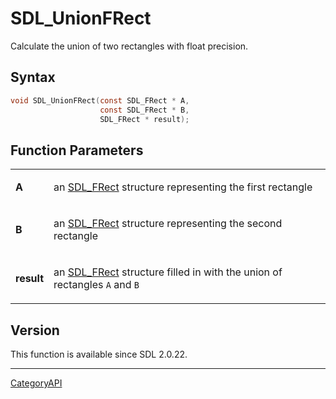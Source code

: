= SDL_UnionFRect =

Calculate the union of two rectangles with float precision.

== Syntax ==

<syntaxhighlight lang='c'>
void SDL_UnionFRect(const SDL_FRect * A,
                    const SDL_FRect * B,
                    SDL_FRect * result);
</syntaxhighlight>

== Function Parameters ==

{|
|'''A'''
|an [[SDL_FRect]] structure representing the first rectangle
|-
|'''B'''
|an [[SDL_FRect]] structure representing the second rectangle
|-
|'''result'''
|an [[SDL_FRect]] structure filled in with the union of rectangles <code>A</code> and <code>B</code>
|}

== Version ==

This function is available since SDL 2.0.22.

----
[[CategoryAPI]]


